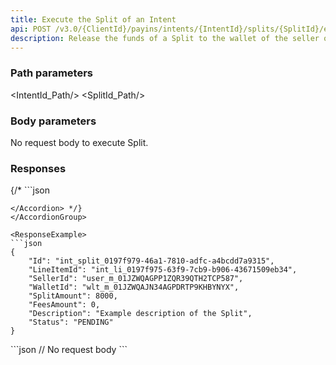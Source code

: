 ```yaml
---
title: Execute the Split of an Intent
api: POST /v3.0/{ClientId}/payins/intents/{IntentId}/splits/{SplitId}/execute
description: Release the funds of a Split to the wallet of the seller of the Intent line item.
---
```




### Path parameters

<IntentId_Path/>
<SplitId_Path/>

### Body parameters

No request body to execute Split.

### Responses

<AccordionGroup>
<Accordion title="200 - Response parameters" defaultOpen>
<Id_Splits/>
<LineItemId_Splits/>
<SellerId_Splits/>
<WalletId_Splits/>
<SplitAmount_Splits/>
<FeesAmount_Splits/>
<TransferDate_Splits/>
<Description_Splits/>
<Status_Splits/>
</Accordion>
</AccordionGroup>

<AccordionGroup>
{/* <Accordion title="400 - ">
```json

```
</Accordion> */}
</AccordionGroup>

<ResponseExample>
```json
{
    "Id": "int_split_0197f979-46a1-7810-adfc-a4bcdd7a9315",
    "LineItemId": "int_li_0197f975-63f9-7cb9-b906-43671509eb34",
    "SellerId": "user_m_01JZWQAGPP1ZQR39QTH2TCP587",
    "WalletId": "wlt_m_01JZWQAJN34AGPDRTP9KHBYNYX",
    "SplitAmount": 8000,
    "FeesAmount": 0,
    "Description": "Example description of the Split",
    "Status": "PENDING"
}
```
</ResponseExample>

<RequestExample>
```json
// No request body
```
</RequestExample>